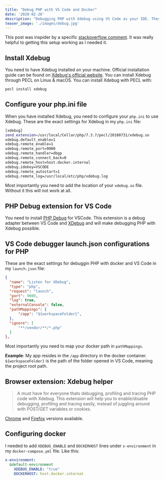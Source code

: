```yaml
---
title: "Debug PHP with VS Code and Docker"
date: '2020-02-26'
description: "Debugging PHP with Xdebug using VS Code as your IDE. These are the step-by-step instructions on how I got Xdebug working with VS Code and Docker."
teaser_image: './images/debug.jpg'
---
```


This post was inspider by a specific [stackoverflow comment](https://stackoverflow.com/a/52805763/5562316). It was really helpful to getting this setup working as I needed it.

## Install Xdebug

You need to have Xdebug installed on your machine. Official installation guide can be found on [Xdebug's official website](https://xdebug.org/docs/install).
You can install Xdebug through PECL on Linux & macOS. You can install Xdebug with PECL with:

```bash
pecl install xdebug
```
## Configure your php.ini file

When you have installed Xdebug, you need to configure your `php.ini` to use Xdebug.
These are the exact settings for Xdebug in my `php.ini` file:

```bash
[xdebug]
zend_extension=/usr/local/Cellar/php/7.3.7/pecl/20180731/xdebug.so
xdebug.default_enable=1
xdebug.remote_enable=1
xdebug.remote_port=9000
xdebug.remote_handler=dbgp
xdebug.remote_connect_back=0
xdebug.remote_host=host.docker.internal
xdebug.idekey=VSCODE
xdebug.remote_autostart=1
xdebug.remote_log=/usr/local/etc/php/xdebug.log
```

Most importantly you need to add the location of your `xdebug.so` file. Without it this will not work at all.

## PHP Debug extension for VS Code

You need to install [PHP Debug](https://marketplace.visualstudio.com/items?itemName=felixfbecker.php-debug) for VSCode. This extension is a debug adapter between VS Code and [XDebug](https://xdebug.org/) and will make debugging PHP with Xdebug possible.

## VS Code debugger launch.json configurations for PHP

These are the exact settings for debuggin PHP with docker and VS Code in my `launch.json` file:

```json
{
  "name": "Listen for XDebug",
  "type": "php",
  "request": "launch",
  "port": 9000,
  "log": true,
  "externalConsole": false,
  "pathMappings": {
      "/app": "${workspaceFolder}",
  },
  "ignore": [
      "**/vendor/**/*.php"
  ]
},
```

Most importantly you need to map your docker path in `pathMappings`.

**Example**: My app resides in the `/app` directory in the docker container. `${workspaceFolder}` is the path of the folder opened in VS Code, meaning the project root path.

## Browser extension: Xdebug helper

> A must have for everyone thats debugging, profiling and tracing PHP code with Xdebug. This extension will help you to enable/disable debugging, profiling and tracing easily, instead of juggling around with POST/GET variables or cookies.

[Chrome](https://chrome.google.com/webstore/detail/xdebug-helper/eadndfjplgieldjbigjakmdgkmoaaaoc) and [Firefox](https://addons.mozilla.org/fi/firefox/addon/xdebug-helper-for-firefox/) versions available.

## Configuring docker

I needed to add `XDEBUG_ENABLE` and `DOCKERHOST` lines under `x-environment` in my `docker-compose.yml` file. Like this:

```yaml
x-environment:
  &default-environment
    XDEBUG_ENABLE: "true"
    DOCKERHOST: host.docker.internal
```